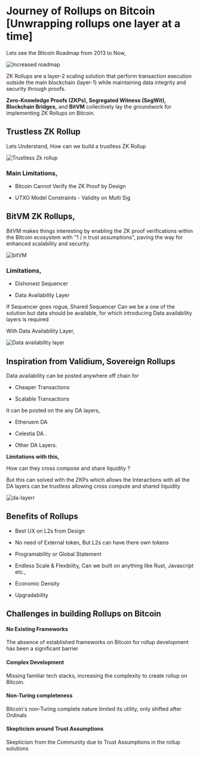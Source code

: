 # Journey of Rollups on Bitcoin [Unwrapping rollups one layer at a time]

Lets see the Bitcoin Roadmap from 2013 to Now,

<img src="/assets/roadmap.png" alt="Increased roadmap" />

ZK Rollups are a layer-2 scaling solution that perform transaction execution outside the main blockchain (layer-1) while maintaining data integrity and security through proofs.

**Zero-Knowledge Proofs (ZKPs), Segregated Witness (SegWit), Blockchain Bridges,** and **BitVM** collectively lay the groundwork for implementing ZK Rollups on Bitcoin.

## Trustless ZK Rollup

Lets Understand, How can we build a trustless ZK Rollup

<img src="/assets/trustless-zk.png" alt="Trustless Zk rollup" />

### Main Limitations,

- Bitcoin Cannot Verify the ZK Proof by Design

- UTXO Model Constraints - Validity on Multi Sig

## BitVM ZK Rollups,

BitVM makes things interesting by enabling the ZK proof verifications within the Bitcoin ecosystem with "1 / n trust assumptions", paving the way for enhanced scalability and security.

<img src="/assets/bitvm.png" alt="bitVM" />

### Limitations,

- Dishonest Sequencer

- Data Availability Layer

If Sequencer goes rogue, Shared Sequencer Can we be a one of the solution but data should be available, for which introducing Data availability layers is required

With Data Availability Layer,

<img src="/assets/data-availabilty.png" alt="Data availability layer" />

## Inspiration from Validium, Sovereign Rollups

Data availability can be posted anywhere off chain for

- Cheaper Transactions

- Scalable Transactions

It can be posted on the any DA layers,

- Etheruem DA

- Celestia DA .

- Other DA Layers.

**Limitations with this,**

How can they cross compose and share liquidity ?

But this can solved with the ZKPs which allows the Interactions with all the DA layers can be trustless allowing cross compute and shared liquidity

<img src="/assets/da-layer.png" alt="da-layerr" />

## Benefits of Rollups

- Best UX on L2s from Design

- No need of External token, But L2s can have there own tokens

- Programability or Global Statement

- Endless Scale & Flexibility, Can we built on anything like Rust, Javascript etc.,

- Economic Density

- Upgradability

## Challenges in building Rollups on Bitcoin

#### No Existing Frameworks

The absence of established frameworks on Bitcoin for rollup development has been a significant barrier

#### Complex Development

Missing familiar tech stacks, increasing the complexity to create rollup on Bitcoin.

#### Non-Turing completeness

Bitcoin's non-Turing complete nature limited its utility, only shifted after Ordinals

#### Skepticism around Trust Assumptions

Skepticism from the Community due to Trust Assumptions in the rollup solutions
